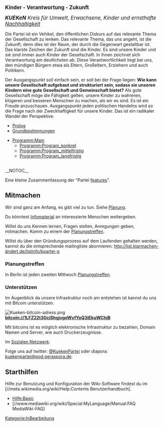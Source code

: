 <big>'''Kinder - Verantwortung - Zukunft'''</big>


<big>'''''KUEKeN''' Kreis für Umwelt, Erwachsene, Kinder und ernsthafte [[Nachhaltigkeit]]''
</big>

Die Partei ist ein Vehikel, den öffentlichen Diskurs auf das relevante Thema der Gesellschaft zu lenken. Das relevante Thema, das uns angeht, ist die Zukunft; denn dies ist der Raum, der durch die Gegenwart gestaltbar ist. Das klarste Zeichen der Zukunft sind die Kinder. Es sind unsere Kinder und sie sind immer auch Kinder der Gesellschaft. In ihnen zeichnet sich Verantwortung am deutlichsten ab. Diese Verantwortlichkeit liegt bei uns, den mündigen Bürgern etwa als Eltern, Großeltern, Erziehern und auch Politikern. 

Der Ausgangspunkt soll einfach sein, er soll bei der Frage liegen: '''Wie kann unsere Gesellschaft aufgebaut und strukturiert sein, sodass sie unseren Kindern eine gute Gesellschaft und Gemeinschaft bietet?''' Als gute Gesellschaft möge die Fähigkeit gelten, unsere Kinder zu wahreren, klügeren und besseren Menschen zu machen, als wir es sind. Es ist ein Freude anzuschauen. Ausgangspunkt jeden politischen Handelns wird so die Frage nach der Zweckhaftigkeit für unsere Kinder. Das ist ein radikaler Wandel der Perspektive. 

* [[Prolog]]
* [[Grundbestimmungen]]

*[[Programm:Main]]
**[[Programm:Program_konkret]]
**[[Programm:Program_mittelfristig]]
**[[Programm:Program_langfristig]]

<br />__NOTOC__

Eine kleine Zusammenfassung der "Partei [[FeatureListe| features]]".
<br />



{{Baustein-no-image
|color = #1e90ff
|background = #fbfbfb
|text =
„Wenn Mündigkeit darin besteht, selbst zu denken, existiert dieses Denken nur als Denken vor einem Lesenden Publikum (die einzig mögliche Grundlage für eine Demokratische Mündigkeit), als eine Zirkulation des Denkens, das sich stets selbst übersteigt, das ein Denken für den anderen und vom anderen Denkenden her ist. Insofern sind Denken und Intelligenz immer schon kollektiv: ein Individuationsprozeß, der einer metastabilisierenden Ko-Individuation des Transindividuellen entspricht, in der die Intelligenz – als ein ''interlegere'' -  ein organologisches Milieu bildet, welches die Unmündigen und die Mündigen, die Eltern und Kinder, die Vorfahren und Nachkommen, die Generationen, zwischen denen der Geist waltet – ''pneuma, ruah, spiritus'' -, miteinander verbindet.“ 

''[https://de.wikipedia.org/wiki/Bernard_Stiegler Bernard Stiegler] Die Logik der Sorge - Verlust der Aufklärung durch Technik und Medien. suhrkamp 2008  ISBN 978-3-518-26006-7  S. 57''
}}

== Mitmachen ==

Wir sind ganz am Anfang, es gibt viel zu tun. Siehe [[Planung]].

Du könntest [[Infomaterial]] an interessierte Menschen weitergeben.

Willst du uns Kennen lernen, Fragen stellen, Anregungen geben, mitmachen. Komm zu einem der [[Hauptseite#Planungstreffen| Planungstreffen]].

Willst du über den Gründungsprozess auf dem Laufenden gehalten werden, kannst du die entsprechende mailingliste abonnieren: http://list.klarmachen-ändert.de/listinfo/kpartei-g 

=== Planungstreffen ===


In Berlin ist jeden zweiten Mittwoch [[Planungstreffen_Berlin| Planungstreffen]].

=== Unterstützen ===

Im Augenblick da unsere Infrastruktur noch am entstehen ist kannst du uns mit Bitcoin unterstützen. 

[[Datei:Kueken-bitcoin-adress.png]]
'''bitcoin://1LFZ22t3GciShgjvgeWvfYoQ3iEkuWChjB'''

Mit bitcoins ist es möglich elektronische Infrastruktur zu bezahlen, Domain Namen und Server, wie auch Druckerzeugnisse.


Im [[Soziales_Netzwerk| Sozialen Netzwerk]]:

Folge uns auf twitter: [https://twitter.com/KuekenPartei @KuekenPartei] oder diapora: [https://pod.geraspora.de/people/253952d09cd60133273c4860008dbc6c kuekenpartei@pod.geraspora.de].

== Starthilfen ==

Hilfe zur Benutzung und Konfiguration der Wiki-Software findest du im [//meta.wikimedia.org/wiki/Help:Contents Benutzerhandbuch].


* [[Hilfe:Basic]]
* [//www.mediawiki.org/wiki/Special:MyLanguage/Manual:FAQ MediaWiki-FAQ]


[[Kategorie:InBearbeitung]]